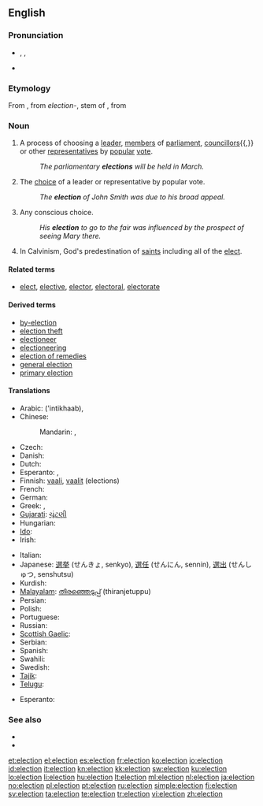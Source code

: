 {{slim-wikipedia|Election (disambiguation)}}
{{also|élection}}
==English==

===Pronunciation===
* {{enPR|ĭ-lĕk'shən}}, {{IPA|/ɪˈlekʃ(ə)n/}}, {{SAMPA|/I"lekS(@)n/}}
* {{audio|En-us-election.ogg|Audio (US)}}

===Etymology===
From {{etyl|xno}} {{term|eleccioun|lang=xno}}, from {{etyl|la}} ''election-'', stem of {{term|electio||lang=la|choice, selection}}, from {{term|eligo|eligere|lang=la|pluck out, choose}}

===Noun===
{{en-noun}}

# A process of choosing a [[leader]], [[member]]s of [[parliament]], [[councillor]]s{{,}} or other [[representative]]s by [[popular]] [[vote]].
#: ''The parliamentary '''elections''' will be held in March.''
# The [[choice]] of a leader or representative by popular vote.
#: ''The '''election''' of John Smith was due to his broad appeal.''
# Any conscious choice.
#: ''His '''election''' to go to the fair was influenced by the prospect of seeing Mary there.''
# {{theology}} In Calvinism, God's predestination of [[saints]] including all of the [[elect]].

====Related terms====
* [[elect]], [[elective]], [[elector]], [[electoral]], [[electorate]]

====Derived terms====
* [[by-election]]
* [[election theft]]
* [[electioneer]]
* [[electioneering]]
* [[election of remedies]]
* [[general election]]
* [[primary election]]

====Translations====
{{trans-top|process of choosing a new leader or representatives}}
* Arabic: {{t-|ar|انتخاب|m|alt=إنْتِخاب}} ('intikhaab), {{t-|ar|انتخابات}}
* Chinese:
*: Mandarin: {{t-|cmn|選舉|sc=Hani}}, {{t-|cmn|选举|tr=xuǎnjǔ|sc=Hani}}
* Czech: {{t+|cs|volba|f}}
* Danish: {{t-|da|valg|n}}
* Dutch: {{t+|nl|verkiezing|f}}
* Esperanto: {{t-|eo|elekto|xs=Esperanto}}, {{t|eo|balotado}}
* Finnish: [[vaali]], [[vaalit]] (elections)
* French: {{t+|fr|élection|f}}
* German: {{t+|de|Wahl|f}}
* Greek: {{t+|el|εκλογή|f|tr=eklogí}}, {{t|el|εκλογές|f|p|tr=eklogés}}
* [[Gujarati]]: [[ચૂંટણી]]
* Hungarian: {{t+|hu|választás}}
* [[Ido]]: {{t+|io|elekto|xs=Ido}}
* Irish: {{t-|ga|toghchán|m|xs=Irish}}
{{trans-mid}}
* Italian: {{t+|it|elezione|f}}
* Japanese: [[選挙]] (せんきょ, senkyo), [[選任]] (せんにん, sennin), [[選出]] (せんしゅつ, senshutsu)
* Kurdish: {{ku-Arab|[[هه‌ڵبژاردن]]}}
* [[Malayalam]]: [[തിരഞ്ഞെടുപ്പ്]] (thiranjetuppu)
* Persian: {{t|fa|انتخابات|sc=fa-Arab}}
* Polish: {{t+|pl|wybory|p}}
* Portuguese: {{t+|pt|eleição|f}}
* Russian: {{t+|ru|выборы|m|p|tr=výbory}}
* [[Scottish Gaelic]]: {{t-|gd|taghadh|m|xs=Scottish Gaelic}}
* Serbian: {{t|sr|Izbori|p|tr=Izbori|sc=Cyrl}}
* Spanish: {{t-|es|elección|f}}
* Swahili: {{t+|sw|uchaguzi|xs=Swahili}}
* Swedish: {{t+|sv|val|n}}
* [[Tajik]]: {{t|tg|зинтихобот|sc=Cyrl}}
* [[Telugu]]: {{t|te|ఎన్నిక|tr=ennika}}
{{trans-bottom}}
{{trans-top|choice of a leader or representatives}}
* Esperanto: {{t|eo|elektado}}
{{trans-mid}}
{{trans-bottom}}
{{trans-top|conscious choice}}
{{trans-mid}}
{{trans-bottom}}

===See also===
* {{pedia|Election}}
* {{pedia|Predestination}}

[[et:election]]
[[el:election]]
[[es:election]]
[[fr:election]]
[[ko:election]]
[[io:election]]
[[id:election]]
[[it:election]]
[[kn:election]]
[[kk:election]]
[[sw:election]]
[[ku:election]]
[[lo:election]]
[[li:election]]
[[hu:election]]
[[lt:election]]
[[ml:election]]
[[nl:election]]
[[ja:election]]
[[no:election]]
[[pl:election]]
[[pt:election]]
[[ru:election]]
[[simple:election]]
[[fi:election]]
[[sv:election]]
[[ta:election]]
[[te:election]]
[[tr:election]]
[[vi:election]]
[[zh:election]]